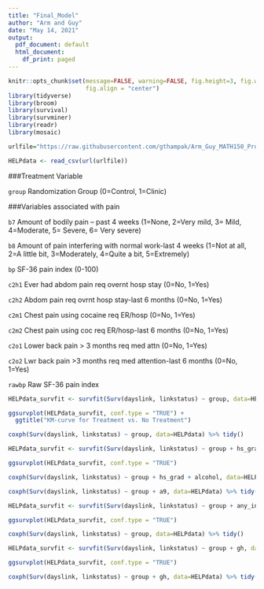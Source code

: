 ```yaml
---
title: "Final_Model"
author: "Arm and Guy"
date: "May 14, 2021"
output:
  pdf_document: default
  html_document:
    df_print: paged
---
```


```r
knitr::opts_chunk$set(message=FALSE, warning=FALSE, fig.height=3, fig.width=5, 
                      fig.align = "center")
library(tidyverse)
library(broom)
library(survival)
library(survminer)
library(readr)
library(mosaic)
```

```r
urlfile="https://raw.githubusercontent.com/gthampak/Arm_Guy_MATH150_Project/main/HELPdata.csv"

HELPdata <- read_csv(url(urlfile))
```

###Treatment Variable

`group` Randomization Group (0=Control, 1=Clinic)

###Variables associated with pain

`b7` Amount of bodily pain -- past 4 weeks (1=None, 2=Very mild, 3= Mild, 4=Moderate, 5= Severe, 6= Very severe)

`b8` Amount of pain interfering with normal work-last 4 weeks (1=Not at all, 2=A little bit, 3=Moderately, 4=Quite a bit, 5=Extremely)

`bp` SF-36 pain index (0-100)

`c2h1` Ever had abdom pain req overnt hosp stay (0=No, 1=Yes)

`c2h2` Abdom pain req ovrnt hosp stay-last 6 months (0=No, 1=Yes)

`c2m1` Chest pain using cocaine req ER/hosp (0=No, 1=Yes)

`c2m2` Chest pain using coc req ER/hosp-last 6 months (0=No, 1=Yes)

`c2o1` Lower back pain > 3 months req med attn (0=No, 1=Yes)

`c2o2` Lwr back pain >3 months req med attention-last 6 months (0=No, 1=Yes)

`rawbp` Raw SF-36 pain index

```r
HELPdata_survfit <- survfit(Surv(dayslink, linkstatus) ~ group, data=HELPdata)

ggsurvplot(HELPdata_survfit, conf.type = "TRUE") + 
  ggtitle("KM-curve for Treatment vs. No Treatment")

coxph(Surv(dayslink, linkstatus) ~ group, data=HELPdata) %>% tidy()
```

```r

HELPdata_survfit <- survfit(Surv(dayslink, linkstatus) ~ group + hs_grad + alcohol, data=HELPdata)

ggsurvplot(HELPdata_survfit, conf.type = "TRUE")

coxph(Surv(dayslink, linkstatus) ~ group + hs_grad + alcohol, data=HELPdata) %>% tidy()
```

```r
coxph(Surv(dayslink, linkstatus) ~ group + a9, data=HELPdata) %>% tidy()
```


```r

HELPdata_survfit <- survfit(Surv(dayslink, linkstatus) ~ group + any_ins, data=HELPdata)

ggsurvplot(HELPdata_survfit, conf.type = "TRUE")

coxph(Surv(dayslink, linkstatus) ~ group, data=HELPdata) %>% tidy()
```


```r
HELPdata_survfit <- survfit(Surv(dayslink, linkstatus) ~ group + gh, data=HELPdata)

ggsurvplot(HELPdata_survfit, conf.type = "TRUE")

coxph(Surv(dayslink, linkstatus) ~ group + gh, data=HELPdata) %>% tidy()
```





